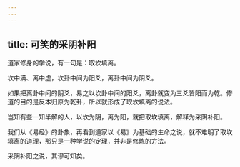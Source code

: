 ```yaml
---
---
---
```

title: 可笑的采阴补阳
---




道家修身的学说，有一句是：取坎填离。

坎中满、离中虚，坎卦中间为阳爻，离卦中间为阴爻。

如果把离卦中间的阴爻，易之以坎卦中间的阳爻，离卦就变为三爻皆阳而为乾。修道的目的是反本归原为乾卦，所以就形成了取坎填离的说法。

岂知有些一知半解的人，以坎为阴，离为阳，就把取坎填离，解释为采阴补阳。

我们从《易经》的卦象，再看到道家以《易》为基础的生命之说，就不难明了取坎填离的道理，那只是一种学说的定理，并非是修炼的方法。

采阴补阳之说，其谬可知矣。